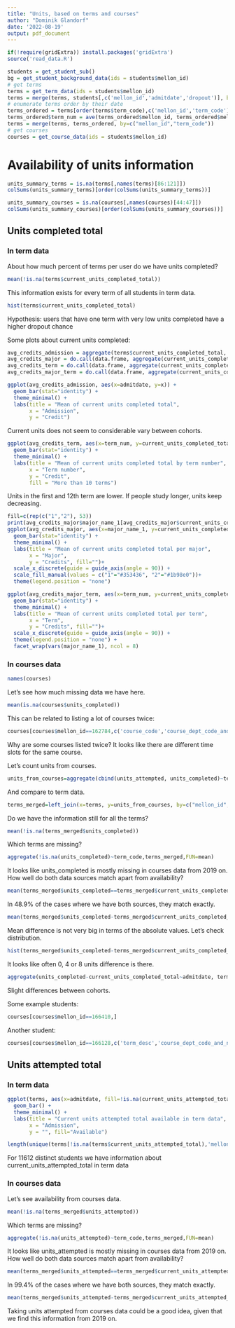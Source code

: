 ```yaml
---
title: "Units, based on terms and courses"
author: "Dominik Glandorf"
date: '2022-08-19'
output: pdf_document
---
```


```r
if(!require(gridExtra)) install.packages('gridExtra')
source('read_data.R')
```

```r
students = get_student_sub()
bg = get_student_background_data(ids = students$mellon_id)
# get terms
terms = get_term_data(ids = students$mellon_id)
terms = merge(terms, students[,c('mellon_id','admitdate','dropout')], by="mellon_id")
# enumerate terms order by their date
terms_ordered = terms[order(terms$term_code),c('mellon_id','term_code')]
terms_ordered$term_num = ave(terms_ordered$mellon_id, terms_ordered$mellon_id, FUN=seq_along)
terms = merge(terms, terms_ordered, by=c("mellon_id","term_code"))
# get courses
courses = get_course_data(ids = students$mellon_id)
```

# Availability of units information
```r
units_summary_terms = is.na(terms[,names(terms)[86:121]])
colSums(units_summary_terms)[order(colSums(units_summary_terms))]
```
```r
units_summary_courses = is.na(courses[,names(courses)[44:47]])
colSums(units_summary_courses)[order(colSums(units_summary_courses))]
```

## Units completed total
### In term data
About how much percent of terms per user do we have units completed?
```r
mean(!is.na(terms$current_units_completed_total))
```
This information exists for every term of all students in term data.
```r
hist(terms$current_units_completed_total)
```
Hypothesis: users that have one term with very low units completed have a higher dropout chance

Some plots about current units completed:
```r
avg_credits_admission = aggregate(terms$current_units_completed_total, by=list("admitdate"=terms$admitdate), FUN=mean)
avg_credits_major = do.call(data.frame, aggregate(current_units_completed_total ~ major_name_1, terms, FUN = function(x) c(mean = mean(x), n = length(x))))
avg_credits_term = do.call(data.frame, aggregate(current_units_completed_total ~ term_num, terms, FUN = function(x) c(mean = mean(x), n = length(x))))
avg_credits_major_term = do.call(data.frame, aggregate(current_units_completed_total ~ major_name_1 + term_num, terms, FUN = function(x) c(mean = mean(x), n = length(x))))
```
```r
ggplot(avg_credits_admission, aes(x=admitdate, y=x)) +
  geom_bar(stat="identity") +
  theme_minimal() +
  labs(title = "Mean of current units completed total",
       x = "Admission",
       y = "Credit")
```
Current units does not seem to considerable vary between cohorts.

```r
ggplot(avg_credits_term, aes(x=term_num, y=current_units_completed_total.mean, fill=current_units_completed_total.n > 10)) +
  geom_bar(stat="identity") +
  theme_minimal() +
  labs(title = "Mean of current units completed total by term number",
       x = "Term number",
       y = "Credit",
       fill = "More than 10 terms")
```
Units in the first and 12th term are lower. If people study longer, units keep decreasing.
```r
fill=c(rep(c("1","2"), 53))
print(avg_credits_major$major_name_1[avg_credits_major$current_units_completed_total.n<10])
ggplot(avg_credits_major, aes(x=major_name_1, y=current_units_completed_total.mean, fill=fill)) +
  geom_bar(stat="identity") +
  theme_minimal() +
  labs(title = "Mean of current units completed total per major",
       x = "Major",
       y = "Credits", fill="")+
  scale_x_discrete(guide = guide_axis(angle = 90)) +
  scale_fill_manual(values = c("1"="#353436", "2"="#1b98e0"))+
  theme(legend.position = "none")
```
```r
ggplot(avg_credits_major_term, aes(x=term_num, y=current_units_completed_total.mean, fill=(current_units_completed_total.n > 10))) +
  geom_bar(stat="identity") +
  theme_minimal() +
  labs(title = "Mean of current units completed total per term",
       x = "Term",
       y = "Credits", fill="")+
  scale_x_discrete(guide = guide_axis(angle = 90)) +
  theme(legend.position = "none") +
  facet_wrap(vars(major_name_1), ncol = 8)
```


### In courses data
```r
names(courses)
```
Let's see how much missing data we have here.
```r
mean(is.na(courses$units_completed))
```
This can be related to listing a lot of courses twice:
```r
courses[courses$mellon_id==162784,c('course_code','course_dept_code_and_num','meeting_schedule','units_completed')]
```
Why are some courses listed twice? It looks like there are different time slots for the same course.

Let's count units from courses.
```r
units_from_courses=aggregate(cbind(units_attempted, units_completed)~term_code+mellon_id, courses,FUN=sum)
```
And compare to term data.
```r
terms_merged=left_join(x=terms, y=units_from_courses, by=c("mellon_id","term_code"))
```
Do we have the information still for all the terms?
```r
mean(!is.na(terms_merged$units_completed))
```
Which terms are missing?
```r
aggregate(!is.na(units_completed)~term_code,terms_merged,FUN=mean)
```
It looks like units_completed is mostly missing in courses data from 2019 on.
How well do both data sources match apart from availability?
```r
mean(terms_merged$units_completed==terms_merged$current_units_completed_total, na.rm=T)
```
In 48.9% of the cases where we have both sources, they match exactly.
```r
mean(terms_merged$units_completed-terms_merged$current_units_completed_total, na.rm=T)
```
Mean difference is not very big in terms of the absolute values. Let's check distribution.
```r
hist(terms_merged$units_completed-terms_merged$current_units_completed_total, breaks=50)
```
It looks like often 0, 4 or 8 units difference is there.
```r
aggregate(units_completed-current_units_completed_total~admitdate, terms_merged, FUN=mean, na.action = na.omit)
```
Slight differences between cohorts.

Some example students:
```r
courses[courses$mellon_id==166410,]
```
Another student:
```r
courses[courses$mellon_id==166128,c('term_desc','course_dept_code_and_num','units_attempted','units_completed')]
```

## Units attempted total
### In term data
```r
ggplot(terms, aes(x=admitdate, fill=!is.na(current_units_attempted_total))) +
  geom_bar() +
  theme_minimal() +
  labs(title = "Current units attempted total available in term data",
       x = "Admission",
       y = "", fill="Available")
```
```r
length(unique(terms[!is.na(terms$current_units_attempted_total),'mellon_id']))
```
For 11612 distinct students we have information about current_units_attempted_total in term data

### In courses data
Let's see availability from courses data.
```r
mean(!is.na(terms_merged$units_attempted))
```
Which terms are missing?
```r
aggregate(!is.na(units_attempted)~term_code,terms_merged,FUN=mean)
```
It looks like units_attempted is mostly missing in courses data from 2019 on.
How well do both data sources match apart from availability?
```r
mean(terms_merged$units_attempted==terms_merged$current_units_attempted_total, na.rm=T)
```
In 99.4% of the cases where we have both sources, they match exactly.
```r
mean(terms_merged$units_attempted-terms_merged$current_units_attempted_total, na.rm=T)
```
Taking units attempted from courses data could be a good idea, given that we find this information from 2019 on.
